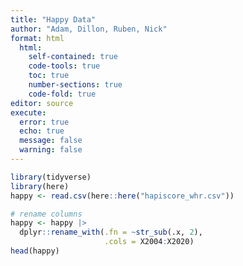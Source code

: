 ```yaml
---
title: "Happy Data"
author: "Adam, Dillon, Ruben, Nick"
format: html
  html:
    self-contained: true
    code-tools: true
    toc: true
    number-sections: true
    code-fold: true
editor: source
execute:
  error: true
  echo: true
  message: false
  warning: false
---
```


```r
library(tidyverse)
library(here)
happy <- read.csv(here::here("hapiscore_whr.csv"))
```


```r
# rename columns
happy <- happy |>
  dplyr::rename_with(.fn = ~str_sub(.x, 2),
                     .cols = X2004:X2020)
head(happy)
```


